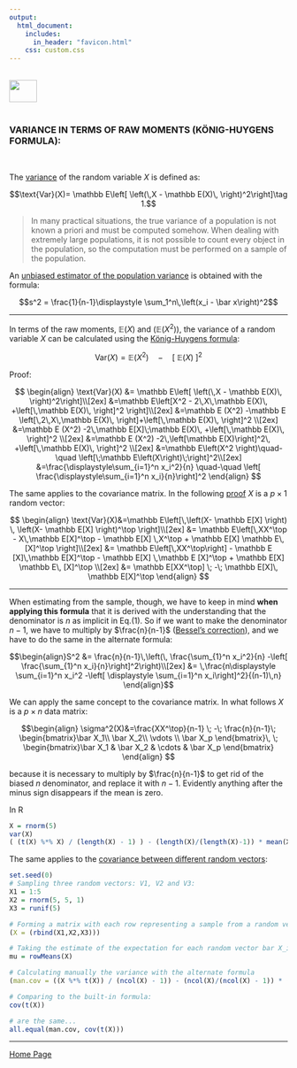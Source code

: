 ```yaml
---
output: 
  html_document:
    includes:
      in_header: "favicon.html" 
    css: custom.css
---
```


<br>
<a href="http://rinterested.github.io/statistics/index.html">
<img HEIGHT="40" WIDTH="50" src="https://cloud.githubusercontent.com/assets/9312897/10556783/a27a26fa-745c-11e5-9b1a-2d5bd737387a.PNG"></a>
<br><br>

### VARIANCE IN TERMS OF RAW MOMENTS (KÖNIG-HUYGENS FORMULA):
<br>

The [variance](https://en.wikipedia.org/wiki/Variance) of the random variable $X$ is defined as:

$$\text{Var}(X)= \mathbb E\left[ \left(\,X - \mathbb E(X)\,   \right)^2\right]\tag 1.$$

> In many practical situations, the true variance of a population is not known a priori and must be computed somehow. When dealing with extremely large populations, it is not possible to count every object in the population, so the computation must be performed on a sample of the population. 

An [unbiased estimator of the population variance](https://en.wikipedia.org/wiki/Variance#Sample_variance) is obtained with the formula:

$$s^2 = \frac{1}{n-1}\displaystyle \sum_1^n\,\left(x_i - \bar x\right)^2$$

---

In terms of the raw moments, $\mathbb E(X)$ and $(\mathbb E(X^2))$, the variance of a random variable $X$ can be calculated using the [König-Huygens formula](https://en.wikipedia.org/wiki/Algebraic_formula_for_the_variance):

$$\text{Var}(X) = \mathbb E\left(X^2 \right)\quad-\quad \left[\;\mathbb E\left(X\right)\;\right]^2$$

Proof:

$$
\begin{align}
\text{Var}(X) &= \mathbb E\left[ \left(\,X - \mathbb E(X)\,   \right)^2\right]\\[2ex]
&=\mathbb E\left[X^2 - 2\,X\,\mathbb E(X)\, +\left[\,\mathbb E(X)\, \right]^2  \right]\\[2ex]
&=\mathbb E (X^2) -\mathbb E \left[\,2\,X\,\mathbb E(X)\, \right]+\left[\,\mathbb E(X)\, \right]^2  \\[2ex]
&=\mathbb E (X^2) -2\,\mathbb E[X]\;\mathbb E(X)\, +\left[\,\mathbb E(X)\, \right]^2  \\[2ex]
&=\mathbb E (X^2) -2\,\left[\mathbb E(X)\right]^2\, +\left[\,\mathbb E(X)\, \right]^2  \\[2ex]
&=\mathbb E\left(X^2 \right)\quad-\quad \left[\;\mathbb E\left(X\right)\;\right]^2\\[2ex]
&=\frac{\displaystyle\sum_{i=1}^n x_i^2}{n}  \quad-\quad \left[  \frac{\displaystyle\sum_{i=1}^n x_i}{n}\right]^2
\end{align}
$$


The same applies to the covariance matrix. In the following [proof](https://www.statlect.com/fundamentals-of-probability/covariance-matrix) $X$ is a $p\times 1$ random vector:

$$
\begin{align}
\text{Var}(X)&=\mathbb E\left[\,\left(X- \mathbb E[X] \right) \, \left(X- \mathbb E[X] \right)^\top  \right]\\[2ex]
&= \mathbb E\left[\,XX^\top - X\,\mathbb E[X]^\top - \mathbb E[X] \,X^\top + \mathbb E[X] \mathbb E\, [X]^\top  \right]\\[2ex]
&= \mathbb E\left[\,XX^\top\right] - \mathbb E [X]\,\mathbb E[X]^\top - \mathbb E[X] \,\mathbb E [X]^\top + \mathbb E[X] \mathbb E\, [X]^\top  \\[2ex]
&= \mathbb E[XX^\top] \; -\; \mathbb E[X]\, \mathbb E[X]^\top
\end{align}
$$

---

When estimating from the sample, though, we have to keep in mind **when applying this formula** that it is derived with the understanding that the denominator is $n$ as implicit in Eq.$(1)$. So if we want to make the denominator $n-1$, we have to multiply by $\frac{n}{n-1}$ ([Bessel's correction](https://en.wikipedia.org/wiki/Bessel%27s_correction)), and we have to do the same in the alternate formula:

$$\begin{align}S^2 &=
\frac{n}{n-1}\,\left(\, \frac{\sum_{1}^n x_i^2}{n}  -\left[  \frac{\sum_{1}^n x_i}{n}\right]^2\right)\\[2ex]
&=
 \,\frac{n\displaystyle \sum_{i=1}^n x_i^2  -\left[ \displaystyle \sum_{i=1}^n  x_i\right]^2}{(n-1)\,n}
\end{align}$$

We can apply the same concept to the covariance matrix. In what follows $X$ is a $p \times n$ data matrix:

$$\begin{align}
\sigma^2(X)&=\frac{XX^\top}{n-1} \; -\; \frac{n}{n-1}\; \begin{bmatrix}\bar X_1\\ \bar X_2\\ \vdots \\ \bar X_p \end{bmatrix}\,  
\; \begin{bmatrix}\bar X_1 & \bar X_2 & \cdots & \bar X_p \end{bmatrix} 
\end{align}
$$

because it is necessary to multiply by $\frac{n}{n-1}$ to get rid of the biased $n$ denominator, and replace it with $n-1$. Evidently anything after the minus sign disappears if the mean is zero.



In R

```r
X = rnorm(5)
var(X)
( (t(X) %*% X) / (length(X) - 1) ) - (length(X)/(length(X)-1)) * mean(X)^2
```


The same applies to the [covariance between different random vectors](https://stats.stackexchange.com/a/285358/67822):

```r
set.seed(0)
# Sampling three random vectors: V1, V2 and V3:
X1 = 1:5
X2 = rnorm(5, 5, 1)
X3 = runif(5)

# Forming a matrix with each row representing a sample from a random vector:
(X = (rbind(X1,X2,X3)))

# Taking the estimate of the expectation for each random vector bar X_i:
mu = rowMeans(X)

# Calculating manually the variance with the alternate formula
(man.cov = ((X %*% t(X)) / (ncol(X) - 1)) - (ncol(X)/(ncol(X) - 1)) * (mu %*% t(mu)))

# Comparing to the built-in formula:
cov(t(X))

# are the same...
all.equal(man.cov, cov(t(X)))
```


---

<a href="http://rinterested.github.io/statistics/index.html">Home Page</a>
